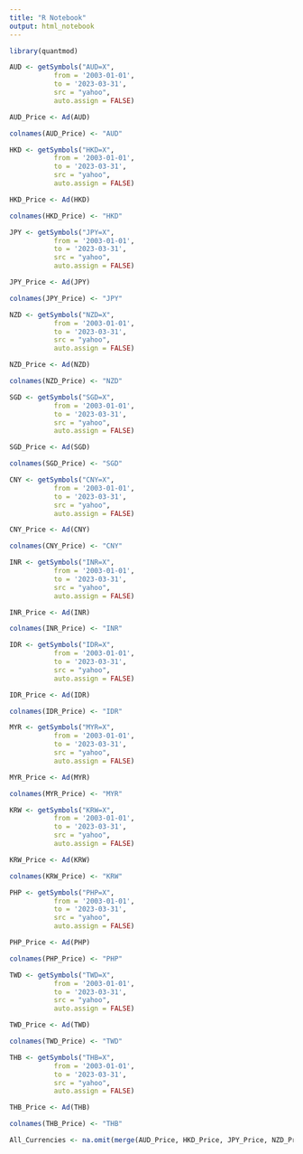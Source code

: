 ```yaml
---
title: "R Notebook"
output: html_notebook
---
```


```r
library(quantmod)
```


```r
AUD <- getSymbols("AUD=X",
           from = '2003-01-01',
           to = '2023-03-31',
           src = "yahoo",
           auto.assign = FALSE)

AUD_Price <- Ad(AUD)

colnames(AUD_Price) <- "AUD"
```

```r
HKD <- getSymbols("HKD=X",
           from = '2003-01-01',
           to = '2023-03-31',
           src = "yahoo",
           auto.assign = FALSE)

HKD_Price <- Ad(HKD)

colnames(HKD_Price) <- "HKD"
```

```r
JPY <- getSymbols("JPY=X",
           from = '2003-01-01',
           to = '2023-03-31',
           src = "yahoo",
           auto.assign = FALSE)

JPY_Price <- Ad(JPY)

colnames(JPY_Price) <- "JPY"
```

```r
NZD <- getSymbols("NZD=X",
           from = '2003-01-01',
           to = '2023-03-31',
           src = "yahoo",
           auto.assign = FALSE)

NZD_Price <- Ad(NZD)

colnames(NZD_Price) <- "NZD"
```

```r
SGD <- getSymbols("SGD=X",
           from = '2003-01-01',
           to = '2023-03-31',
           src = "yahoo",
           auto.assign = FALSE)

SGD_Price <- Ad(SGD)

colnames(SGD_Price) <- "SGD"
```

```r
CNY <- getSymbols("CNY=X",
           from = '2003-01-01',
           to = '2023-03-31',
           src = "yahoo",
           auto.assign = FALSE)

CNY_Price <- Ad(CNY)

colnames(CNY_Price) <- "CNY"
```

```r
INR <- getSymbols("INR=X",
           from = '2003-01-01',
           to = '2023-03-31',
           src = "yahoo",
           auto.assign = FALSE)

INR_Price <- Ad(INR)

colnames(INR_Price) <- "INR"
```

```r
IDR <- getSymbols("IDR=X",
           from = '2003-01-01',
           to = '2023-03-31',
           src = "yahoo",
           auto.assign = FALSE)

IDR_Price <- Ad(IDR)

colnames(IDR_Price) <- "IDR"
```

```r
MYR <- getSymbols("MYR=X",
           from = '2003-01-01',
           to = '2023-03-31',
           src = "yahoo",
           auto.assign = FALSE)

MYR_Price <- Ad(MYR)

colnames(MYR_Price) <- "MYR"
```

```r
KRW <- getSymbols("KRW=X",
           from = '2003-01-01',
           to = '2023-03-31',
           src = "yahoo",
           auto.assign = FALSE)

KRW_Price <- Ad(KRW)

colnames(KRW_Price) <- "KRW"
```

```r
PHP <- getSymbols("PHP=X",
           from = '2003-01-01',
           to = '2023-03-31',
           src = "yahoo",
           auto.assign = FALSE)

PHP_Price <- Ad(PHP)

colnames(PHP_Price) <- "PHP"
```

```r
TWD <- getSymbols("TWD=X",
           from = '2003-01-01',
           to = '2023-03-31',
           src = "yahoo",
           auto.assign = FALSE)

TWD_Price <- Ad(TWD)

colnames(TWD_Price) <- "TWD"
```

```r
THB <- getSymbols("THB=X",
           from = '2003-01-01',
           to = '2023-03-31',
           src = "yahoo",
           auto.assign = FALSE)

THB_Price <- Ad(THB)

colnames(THB_Price) <- "THB"
```

```r
All_Currencies <- na.omit(merge(AUD_Price, HKD_Price, JPY_Price, NZD_Price, SGD_Price, CNY_Price, INR_Price, IDR_Price, MYR_Price, KRW_Price, PHP_Price, TWD_Price, THB_Price))
```

